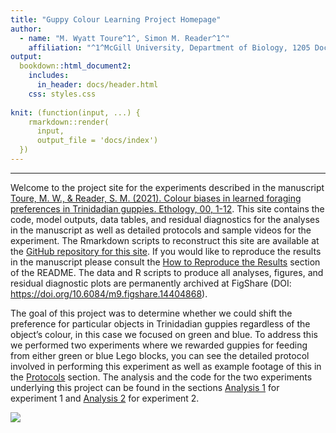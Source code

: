 ```yaml
---
title: "Guppy Colour Learning Project Homepage"
author: 
  - name: "M. Wyatt Toure^1^, Simon M. Reader^1^"
    affiliation: "^1^McGill University, Department of Biology, 1205 Docteur Penfield, Montreal, Quebec H3A 1B1, Canada"  
output:
  bookdown::html_document2:
    includes:
      in_header: docs/header.html   
    css: styles.css
    
knit: (function(input, ...) {
    rmarkdown::render(
      input,
      output_file = 'docs/index')
  })
---
```


***

Welcome to the project site for the experiments described in the manuscript
[Toure, M. W., & Reader, S. M. (2021). Colour biases in learned foraging
preferences in Trinidadian guppies.
Ethology, 00, 1-12](https://doi.org/10.1111/eth.13237). This site contains
the code, model outputs, data tables, and residual diagnostics for the analyses
in the manuscript as well as detailed protocols and sample videos for the
experiment. The Rmarkdown scripts to reconstruct this site are available at the
[GitHub repository for this
site](https://github.com/wyatt-toure/guppy-colour-learning-project). If you
would like to reproduce the results in the manuscript please consult the [How to
Reproduce the
Results](https://github.com/wyatt-toure/guppy-colour-learning#how-to-reproduce-the-results)
section of the README. The data and R scripts to produce all analyses, figures,
and residual diagnostic plots are permanently archived at FigShare (DOI:
<https://doi.org/10.6084/m9.figshare.14404868>).

The goal of this project was to determine whether we could shift the preference
for particular objects in Trinidadian guppies regardless of the object's colour,
in this case we focused on green and blue. To address this we performed two
experiments where we rewarded guppies for feeding from either green or blue Lego
blocks, you can see the detailed protocol involved in performing this experiment
as well as example footage of this in the [Protocols](protocols.html) section.
The analysis and the code for the two experiments underlying this project can be
found in the sections [Analysis 1](analysis-experiment-1.html) for experiment 1
and [Analysis 2](analysis-experiment-2.html) for experiment 2.

![](images/index-animation.gif)
